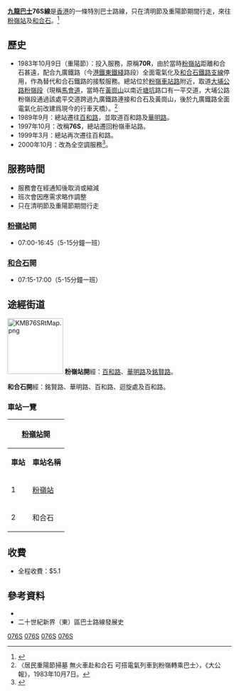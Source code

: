 {{公共汽車路線基礎資訊
|路線名稱             = 九龍巴士76S線
|外文名稱             = KMB Route 76S
|代表圖像             = KMB VJ4688 76S.jpg
|代表圖像二           = 
|經營者               = 九龍巴士
|所屬車廠             = 沙田車廠（S）
|路線用車             = 不固定用車
|起點站               = [[粉嶺站|粉嶺站]]
|途經地點             = [[百和路|百和路]]、[[華明路|華明路]]、[[銘賢路|銘賢路]]
|終點站               = [[和合石|和合石]]
|路線性質             = 清明節及重陽節特別路線
|全程行駛里程         = 1.7公里
|全程行車時間         = 11分鐘
|服務時間             = 
|起點站服務時間       = 只在清明節及重陽節期間行走：<br />07:00 - 16:45
|終點站服務時間       = 只在清明節及重陽節期間行走：<br />07:15 - 17:00
|班次頻率             = 2-10分
|全程收費             = $5.1
|服務時間以外替代路線 = 九龍巴士273、273A線<br>[[香港的士|的士]]<br>步行（約20分鐘）
|主要競爭交通         = 九龍巴士70K、273、273A、279X、73、73A線<br>的士<br>步行（約20分鐘）
}}
'''[[九龍巴士|九龍巴士]]76S線'''是[[香港|香港]]的一條特別巴士路線，只在清明節及重陽節期間行走，來往[[粉嶺站|粉嶺站]]及[[和合石|和合石]]。<ref>{{Cite web |url=http://www.681busterminal.com/76s.html |title=存档副本 |accessdate=2008-07-18 |archive-date=2017-04-06 |archive-url=https://web.archive.org/web/20170406091653/http://www.681busterminal.com/76s.html |dead-url=no }}</ref>

==歷史==
*1983年10月9日（重陽節）：投入服務，原稱'''70R'''，由於當時[[粉嶺站|粉嶺站]]距離和合石甚遠，配合九廣鐵路（今[[港鐵|港鐵]][[東鐵綫|東鐵綫]]路段）全面電氣化及[[和合石支線|和合石鐵路支線]]停用，作為替代和合石鐵路的接駁服務。總站位於[[粉嶺車站路|粉嶺車站路]]附近，取道[[大埔公路#粉嶺段|大埔公路粉嶺段]]（現稱[[馬會道|馬會道]]，當時在[[黃崗山|黃崗山]]以南近[[塘坑|塘坑]]路口有一平交道，大埔公路粉嶺段通過該處平交道跨過九廣鐵路連接和合石及黃崗山，後於九廣鐵路全面電氣化前改建爲現今的行車天橋）。<ref>〈居民重陽節掃墓 無火車赴和合石 可搭電氣列車到粉嶺轉乘巴士〉，《大公報》，1983年10月7日。</ref>
*1989年9月：總站遷往[[百和路|百和路]]，並取道百和路及[[華明路|華明路]]。
*1997年10月：改稱'''76S'''，總站遷回粉嶺車站路。
*1999年3月：總站再次遷往百和路。
*2000年10月：改為全空調服務<ref>{{Cite web |url=http://www.681busterminal.com/north_legend_2006_11.html |title=681巴士網 |access-date=2008-08-02 |archive-url=https://web.archive.org/web/20080921220543/http://www.681busterminal.com/north_legend_2006_11.html |archive-date=2008-09-21 |dead-url=yes }}</ref>。

==服務時間==
*服務會在經通知後取消或縮減
*班次會因應需求略作調整
*只在清明節及重陽節期間行走 

===[[粉嶺站|粉嶺站]]開===
*07:00-16:45（5-15分鐘一班）

===[[和合石|和合石]]開===
*07:15-17:00（5-15分鐘一班）

==途經街道==
[[File:KMB76SRtMap.png|125px]]
'''粉嶺站開'''經：[[百和路|百和路]]、[[華明路|華明路]]及[[銘賢路|銘賢路]]。

'''和合石開'''經：銘賢路、華明路、百和路、迴旋處及百和路。

===車站一覽===
{| class="wikitable" style="text-align: center"
! colspan="3" | [[粉嶺站|粉嶺站]]開 !! colspan="3" | [[和合石|和合石]]開
|-
! '''車站'''||'''車站名稱'''||'''位置'''||'''車站'''||'''車站名稱'''||'''位置'''
|-
|1||[[粉嶺站|粉嶺站]]||[[百和路|百和路]]||1||[[和合石|和合石]]||銘賢路
|-
|2||和合石||銘賢路||2||粉嶺站||百和路
|}

==收費==
*全程收費：$5.1
{{fare-remarks|KMB|fcs=Y}}

==參考資料==
{{reflist}}
*{{cite book |last=郭炳華 |first= |date=2010年 |title=蛻變中的香港巴士（九龍新界篇） |url= |location=香港 |publisher=80M巴士專門店 |page= |isbn=962-8686-95-X |author-link= }}
*二十世紀新界（東）區巴士路線發展史

{{北區巴士路線列表}}{{香港掃墓特別巴士路線}}

[[Category:九龍巴士路線|076S]]
[[Category:香港北區巴士路線|076S]]
[[Category:九龍巴士特別巴士路線|076S]]
[[Category:清明節及重陽節特別巴士路線|076S]]